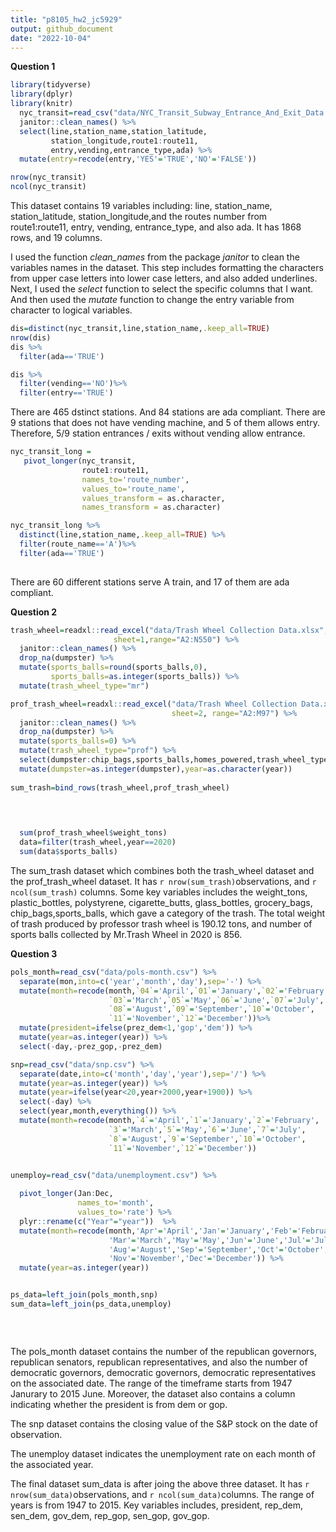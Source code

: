 ```yaml
---
title: "p8105_hw2_jc5929"
output: github_document
date: "2022-10-04"
---
```


**Question 1**

```r
library(tidyverse)
library(dplyr)
library(knitr)
  nyc_transit=read_csv("data/NYC_Transit_Subway_Entrance_And_Exit_Data.csv") %>%
  janitor::clean_names() %>%
  select(line,station_name,station_latitude,
         station_longitude,route1:route11,
         entry,vending,entrance_type,ada) %>%
  mutate(entry=recode(entry,'YES'='TRUE','NO'='FALSE'))

```

```r
nrow(nyc_transit)
ncol(nyc_transit)
```

This dataset contains 19 variables including: line, station_name, 
station_latitude, station_longitude,and the routes number from route1:route11,
entry, vending, entrance_type, 
and also ada. It has 1868 rows, and 19 columns.

I used the function *clean_names* from the package *janitor* to clean the 
variables names in the dataset. This step includes formatting the characters 
from upper case letters into lower case letters, and also added underlines.
Next, I used the *select* function to select the specific columns that I want. 
And then used the *mutate* function to change the entry variable from character 
to logical variables.

```r
dis=distinct(nyc_transit,line,station_name,.keep_all=TRUE)
nrow(dis)
dis %>%
  filter(ada=='TRUE')
```

```r
dis %>%
  filter(vending=='NO')%>%
  filter(entry=='TRUE')
```

There are 465 dstinct stations. And 84 stations are ada compliant. There are 9 
stations that does not have vending machine, and 5 of them allows entry. 
Therefore, 5/9 station entrances / exits without vending allow entrance.

```r
nyc_transit_long =
   pivot_longer(nyc_transit,
                route1:route11,
                names_to='route_number',
                values_to='route_name',
                values_transform = as.character,
                names_transform = as.character)
```

```r
nyc_transit_long %>%
  distinct(line,station_name,.keep_all=TRUE) %>%
  filter(route_name=='A')%>%
  filter(ada=='TRUE')
  

```

There are 60 different stations serve A train, and 17 of them are ada compliant.


**Question 2**
```r
trash_wheel=readxl::read_excel("data/Trash Wheel Collection Data.xlsx",
                       sheet=1,range="A2:N550") %>%
  janitor::clean_names() %>%
  drop_na(dumpster) %>%
  mutate(sports_balls=round(sports_balls,0),
         sports_balls=as.integer(sports_balls)) %>%
  mutate(trash_wheel_type="mr")
```

```r
prof_trash_wheel=readxl::read_excel("data/Trash Wheel Collection Data.xlsx",
                                    sheet=2, range="A2:M97") %>%
  janitor::clean_names() %>%
  drop_na(dumpster) %>%
  mutate(sports_balls=0) %>%
  mutate(trash_wheel_type="prof") %>%
  select(dumpster:chip_bags,sports_balls,homes_powered,trash_wheel_type) %>%
  mutate(dumpster=as.integer(dumpster),year=as.character(year)) 
  
sum_trash=bind_rows(trash_wheel,prof_trash_wheel)

  
  
```

```r
  sum(prof_trash_wheel$weight_tons)
  data=filter(trash_wheel,year==2020)
  sum(data$sports_balls)

```
The sum_trash dataset which combines both the trash_wheel dataset and the
prof_trash_wheel dataset. It has `r nrow(sum_trash)`observations, and 
`r ncol(sum_trash)` columns. Some key variables includes the weight_tons, 
plastic_bottles, polystyrene, cigarette_butts, glass_bottles, grocery_bags, 
chip_bags,sports_balls, which gave a category of the trash. The total weight of
trash produced by professor trash wheel is 190.12 tons, and number of sports 
balls collected by Mr.Trash Wheel in 2020 is 856.

**Question 3**
```r
pols_month=read_csv("data/pols-month.csv") %>%
  separate(mon,into=c('year','month','day'),sep='-') %>%
  mutate(month=recode(month,`04`='April',`01`='January',`02`='February',
                      `03`='March',`05`='May',`06`='June',`07`='July',
                      `08`='August',`09`='September',`10`='October',
                      `11`='November',`12`='December'))%>%
  mutate(president=ifelse(prez_dem<1,'gop','dem')) %>%
  mutate(year=as.integer(year)) %>%
  select(-day,-prez_gop,-prez_dem)

snp=read_csv("data/snp.csv") %>% 
  separate(date,into=c('month','day','year'),sep='/') %>%
  mutate(year=as.integer(year)) %>%
  mutate(year=ifelse(year<20,year+2000,year+1900)) %>%
  select(-day) %>%
  select(year,month,everything()) %>%
  mutate(month=recode(month,`4`='April',`1`='January',`2`='February',
                      `3`='March',`5`='May',`6`='June',`7`='July',
                      `8`='August',`9`='September',`10`='October',
                      `11`='November',`12`='December'))


unemploy=read_csv("data/unemployment.csv") %>%
  
  pivot_longer(Jan:Dec,
               names_to='month',
               values_to='rate') %>%
  plyr::rename(c("Year"="year"))  %>%
  mutate(month=recode(month,'Apr'='April','Jan'='January','Feb'='February',
                      'Mar'='March','May'='May','Jun'='June','Jul'='July',
                      'Aug'='August','Sep'='September','Oct'='October',
                      'Nov'='November','Dec'='December')) %>%
  mutate(year=as.integer(year))


ps_data=left_join(pols_month,snp)
sum_data=left_join(ps_data,unemploy)  
  
  
                      
```
The pols_month dataset contains the number of the republican governors, 
republican senators, republican representatives, and also the number of 
democratic governors, democratic governors, democratic representatives on the 
associated date. The range of the timeframe starts from 1947 Janurary to 2015 
June. Moreover, the dataset also contains a column indicating whether the 
president is from dem or gop. 

The snp dataset contains the closing value of the S&P stock on the date of 
observation.

The unemploy dataset indicates the unemployment rate on each month of the 
associated year.

The final dataset sum_data is after joing the above three dataset. It has 
`r nrow(sum_data)`observations, and `r ncol(sum_data)`columns. The range of 
years is from 1947 to 2015. Key variables includes, president, rep_dem, sen_dem,
gov_dem, rep_gop, sen_gop, gov_gop. 

